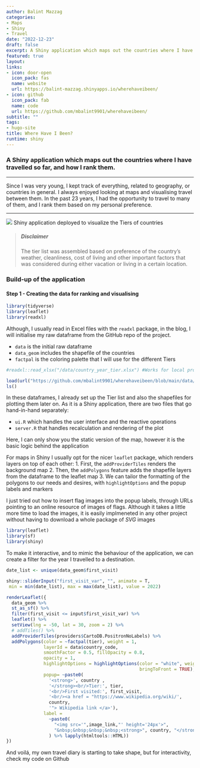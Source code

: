 ```yaml
---
author: Balint Mazzag
categories:
- Maps
- Shiny
- Travel
date: "2022-12-23"
draft: false
excerpt: A Shiny application which maps out the countries where I have travelled so far, and how I rank them.
featured: true
layout:
links:
- icon: door-open
  icon_pack: fas
  name: website
  url: https://balint-mazzag.shinyapps.io/wherehaveibeen/
- icon: github
  icon_pack: fab
  name: code
  url: https://github.com/mbalint9901/wherehaveibeen/
subtitle: ""
tags:
- hugo-site
title: Where Have I Been?
runtime: shiny
---
```


### A Shiny application which maps out the countries where I have travelled so far, and how I rank them.

---

Since I was very young, I kept track of everything, related to geography, or countries in general. I always enjoyed looking at maps and visualising travel between them. In the past 23 years, I had the opportunity to travel to many of them, and I rank them based on my personal preference.

---

![](countries.png)
Shiny application deployed to visualize the Tiers of countries

<!-- {{< figure src="countries.png" alt="Traditional right sidebar layout" caption="Shiny application deployed to visualize the Tiers of countries" >}} -->


> ##### Disclaimer
>
> The tier list was assembled based on preference of the country's weather, cleanliness, cost of living and other important factors that was considered during either vacation or living in a certain location.



### Build-up of the application

#### Step 1 - Creating the data for ranking and visualising

```r

library(tidyverse)
library(leaflet)
library(readxl)

```

Although, I usually read in Excel files with the `readxl` package, in the blog, I will initialise my raw 
dataframe from the GitHub repo of the project.

- `data` is the initial raw dataframe
- `data_geom` includes the shapefile of the countries
- `factpal` is the coloring palette that I will use for the different Tiers


```r

#readxl::read_xlsx("/data/country_year_tier.xlsx") #Works for local projects

load(url("https://github.com/mbalint9901/wherehaveibeen/blob/main/data/data_render.RData?raw=true"))
ls()

```

In these dataframes, I already set up the Tier list and also the shapefiles for plotting them later on.
As it is a Shiny application, there are two files that go hand-in-hand separately:

- `ui.R` which handles the user interface and the reactive operations
- `server.R` that handles recalculation and rendering of the plot

Here, I can only show you the static version of the map, however it is the basic logic behind the application

For maps in Shiny I usually opt for the nicer `leaflet` package, which renders layers on top of each other:
1. First, the `addProviderTiles` renders the background map
2. Then, the `addPolygons` feature adds the shapefile layers from the dataframe to the leaflet map
3. We can tailor the formatting of the polygons to our needs and desires, with `highlightOptions` and
the popup labels and markers

I just tried out how to insert flag images into the popup labels, through URLs pointing to an online resource 
of images of flags. Although it takes a little more time to load the images, it is easily implmeneted in any other project
without having to download a whole package of *SVG* images

```r
library(leaflet)
library(sf)
library(shiny)
```


To make it interactive, and to mimic the behaviour of the application, we can create a filter for the 
year I travelled to a destination.

```r

date_list <- unique(data_geom$first_visit)

shiny::sliderInput("first_visit_var", "", animate = T,
 min = min(date_list), max = max(date_list), value = 2022)

```


```r

renderLeaflet({
  data_geom %>%
  st_as_sf() %>% 
  filter(first_visit <= input$first_visit_var) %>%
  leaflet() %>%
  setView(lng = -50, lat = 30, zoom = 2) %>%
  # addTiles() %>%
  addProviderTiles(providers$CartoDB.PositronNoLabels) %>%
  addPolygons(color = ~factpal(tier), weight = 1,
              layerId = data$country_code,
              smoothFactor = 0.5, fillOpacity = 0.8,
              opacity = 1,
              highlightOptions = highlightOptions(color = "white", weight = 2,
                                                  bringToFront = TRUE),
              popup= ~paste0(
                '<strong>', country ,
                '</strong><br/>Tier:', tier,
                '<br/>First visited:', first_visit,
                '<br/><a href = "https://www.wikipedia.org/wiki/',
                country,
                '"> Wikipedia link </a>'),
              label =
                ~paste0(
                  "<img src='",image_link,"' height='24px'>",
                  "&nbsp;&nbsp;&nbsp;&nbsp;<strong>", country, "</strong><br/>Click for more info!"
                ) %>% lapply(htmltools::HTML))
})

```

And voilá, my own travel diary is starting to take shape, but for interactivity, check my code on
Github

